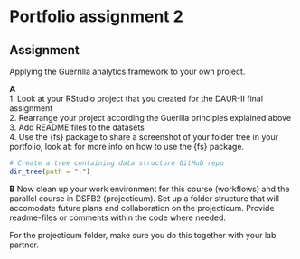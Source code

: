 # Portfolio assignment 2 {.tabset .unnumbered}
## Assignment {.unnumbered}
Applying the Guerrilla analytics framework to your own project.

__A__ <br>
1. Look at your RStudio project that you created for the DAUR-II final assignment <br>
2. Rearrange your project according the Guerilla principles explained above <br>
3. Add README files to the datasets <br>
4. Use the {fs} package to share a screenshot of your folder tree in your portfolio, look at: for more info on how to use the {fs} package.

```r
# Create a tree containing data structure GitHub repo
dir_tree(path = ".")
```

__B__
Now clean up your work environment for this course (workflows) and the parallel course in DSFB2 (projecticum). Set up a folder structure that will accomodate future plans and collaboration on the projecticum. Provide readme-files or comments within the code where needed.

For the projecticum folder, make sure you do this together with your lab partner.
